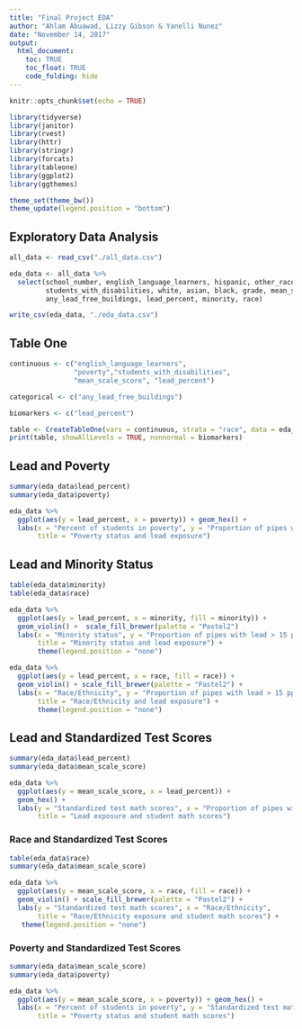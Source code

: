 ```yaml
---
title: "Final Project EDA"
author: "Ahlam Abuawad, Lizzy Gibson & Yanelli Nunez"
date: "November 14, 2017"
output: 
  html_document:
    toc: TRUE
    toc_float: TRUE
    code_folding: hide
---
```


```r
knitr::opts_chunk$set(echo = TRUE)

library(tidyverse)
library(janitor)
library(rvest)
library(httr)
library(stringr)
library(forcats)
library(tableone)
library(ggplot2)
library(ggthemes)

theme_set(theme_bw())
theme_update(legend.position = "bottom")
```

## Exploratory Data Analysis

```r
all_data <- read_csv("./all_data.csv")

eda_data <- all_data %>% 
  select(school_number, english_language_learners, hispanic, other_race, poverty,
         students_with_disabilities, white, asian, black, grade, mean_scale_score,
         any_lead_free_buildings, lead_percent, minority, race)

write_csv(eda_data, "./eda_data.csv")
```

## Table One

```r
continuous <- c("english_language_learners", 
                "poverty","students_with_disabilities", 
                "mean_scale_score", "lead_percent")

categorical <- c("any_lead_free_buildings")

biomarkers <- c("lead_percent")

table <- CreateTableOne(vars = continuous, strata = "race", data = eda_data, factorVars = categorical)
print(table, showAllLevels = TRUE, nonnormal = biomarkers)

```

## Lead and Poverty

```r
summary(eda_data$lead_percent)
summary(eda_data$poverty)

eda_data %>% 
  ggplot(aes(y = lead_percent, x = poverty)) + geom_hex() + 
  labs(x = "Percent of students in poverty", y = "Proportion of pipes with lead > 15 ppb",
       title = "Poverty status and lead exposure")
```

## Lead and Minority Status

```r
table(eda_data$minority)
table(eda_data$race)

eda_data %>%
  ggplot(aes(y = lead_percent, x = minority, fill = minority)) + 
  geom_violin() +  scale_fill_brewer(palette = "Pastel2")
  labs(x = "Minority status", y = "Proportion of pipes with lead > 15 ppb",
       title = "Minority status and lead exposure") +
       theme(legend.position = "none")

eda_data %>%
  ggplot(aes(y = lead_percent, x = race, fill = race)) + 
  geom_violin() + scale_fill_brewer(palette = "Pastel2") +
  labs(x = "Race/Ethnicity", y = "Proportion of pipes with lead > 15 ppb",
       title = "Race/Ethnicity and lead exposure") +
       theme(legend.position = "none")
```

## Lead and Standardized Test Scores

```r
summary(eda_data$lead_percent)
summary(eda_data$mean_scale_score)

eda_data %>% 
  ggplot(aes(y = mean_scale_score, x = lead_percent)) + 
  geom_hex() +
  labs(y = "Standardized test math scores", x = "Proportion of pipes with lead > 15 ppb",
       title = "Lead exposure and student math scores")
```

### Race and Standardized Test Scores

```r
table(eda_data$race)
summary(eda_data$mean_scale_score)

eda_data %>% 
  ggplot(aes(y = mean_scale_score, x = race, fill = race)) + 
  geom_violin() + scale_fill_brewer(palette = "Pastel2") +
  labs(y = "Standardized test math scores", x = "Race/Ethnicity",
       title = "Race/Ethnicity exposure and student math scores") +
   theme(legend.position = "none")
```

### Poverty and Standardized Test Scores

```r
summary(eda_data$mean_scale_score)
summary(eda_data$poverty)

eda_data %>% 
  ggplot(aes(y = mean_scale_score, x = poverty)) + geom_hex() +
  labs(x = "Percent of students in poverty", y = "Standardized test math scores",
       title = "Poverty status and student math scores")
```